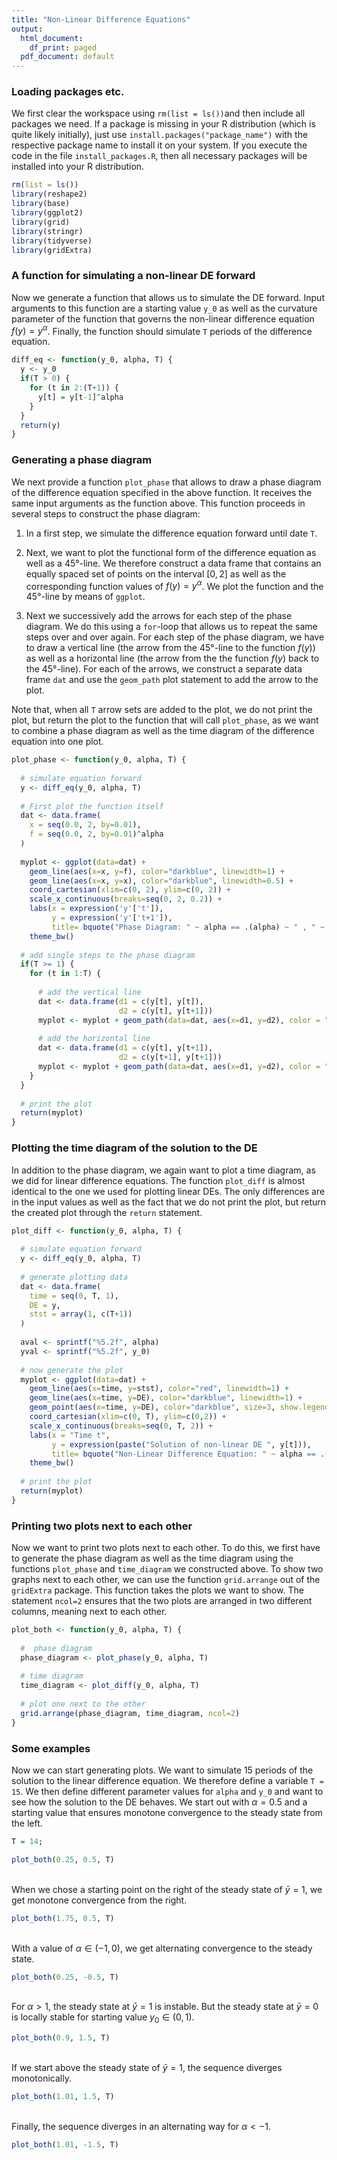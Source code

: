 ```yaml
---
title: "Non-Linear Difference Equations"
output:
  html_document:
    df_print: paged
  pdf_document: default
---
```


### Loading packages etc.
We first clear the workspace using `rm(list = ls())`and then include all packages we need. If a package is missing in your R distribution (which is quite likely initially), just use `install.packages("package_name")` with the respective package name to install it on your system. If you execute the code in the file `install_packages.R`, then all necessary packages will be installed into your R distribution.

```r
rm(list = ls())
library(reshape2)
library(base)
library(ggplot2)
library(grid)
library(stringr)
library(tidyverse)
library(gridExtra) 
```


### A function for simulating a non-linear DE forward

Now we generate a function that allows us to simulate the DE forward. Input arguments to this function are a starting value `y_0` as well as the curvature parameter of the function that governs the non-linear difference equation $f(y) = y^\alpha$. Finally, the function should simulate `T ` periods of the difference equation.

```r
diff_eq <- function(y_0, alpha, T) {
  y <- y_0
  if(T > 0) {
    for (t in 2:(T+1)) {
      y[t] = y[t-1]^alpha
    }
  }
  return(y)
}
```


### Generating a phase diagram

We next provide a function `plot_phase` that allows to draw a phase diagram of the difference equation specified in the above function. It receives the same input arguments as the function above. This function proceeds in several steps to construct the phase diagram:

1. In a first step, we simulate the difference equation forward until date `T`.

2. Next, we want to plot the functional form of the difference equation as well as a $45°$-line. We therefore construct a data frame that contains an equally spaced set of points on the interval $[0, 2]$ as well as the corresponding function values of $f(y) = y^\alpha$. We plot the function and the $45°$-line by means of `ggplot`.

3. Next we successively add the arrows for each step of the phase diagram. We do this using a `for`-loop that allows us to repeat the same steps over and over again. For each step of the phase diagram, we have to draw a vertical line (the arrow from the $45°$-line to the function $f(y)$) as well as a horizontal line (the arrow from the the function $f(y)$ back to the $45°$-line). For each of the arrows, we construct a separate data frame `dat` and use the `geom_path` plot statement to add the arrow to the plot.

Note that, when all `T` arrow sets are added to the plot, we do not print the plot, but return the plot to the function that will call `plot_phase`, as we want to combine a phase diagram as well as the time diagram of the difference equation into one plot.

```r
plot_phase <- function(y_0, alpha, T) {
  
  # simulate equation forward
  y <- diff_eq(y_0, alpha, T)
  
  # First plot the function itself
  dat <- data.frame(
    x = seq(0.0, 2, by=0.01),
    f = seq(0.0, 2, by=0.01)^alpha
  )
  
  myplot <- ggplot(data=dat) + 
    geom_line(aes(x=x, y=f), color="darkblue", linewidth=1) +
    geom_line(aes(x=x, y=x), color="darkblue", linewidth=0.5) +
    coord_cartesian(xlim=c(0, 2), ylim=c(0, 2)) + 
    scale_x_continuous(breaks=seq(0, 2, 0.2)) +
    labs(x = expression('y'['t']),
         y = expression('y'['t+1']),
         title= bquote("Phase Diagram: " ~ alpha == .(alpha) ~ " , " ~ y[0] == .(y_0))) +
    theme_bw()
  
  # add single steps to the phase diagram
  if(T >= 1) {
    for (t in 1:T) {
      
      # add the vertical line
      dat <- data.frame(d1 = c(y[t], y[t]),
                        d2 = c(y[t], y[t+1]))
      myplot <- myplot + geom_path(data=dat, aes(x=d1, y=d2), color = "red", linewidth=0.5, arrow = arrow(length = unit(0.02, "npc")))
      
      # add the horizontal line
      dat <- data.frame(d1 = c(y[t], y[t+1]),
                        d2 = c(y[t+1], y[t+1]))
      myplot <- myplot + geom_path(data=dat, aes(x=d1, y=d2), color = "red", linewidth=0.5, arrow = arrow(length = unit(0.02, "npc")))
    }
  }
  
  # print the plot
  return(myplot)
}
```

### Plotting the time diagram of the solution to the DE

In addition to the phase diagram, we again want to plot a time diagram, as we did for linear difference equations. The function `plot_diff` is almost identical to the one we used for plotting linear DEs. The only differences are in the input values as well as the fact that we do not print the plot, but return the created plot through the `return` statement.

```r
plot_diff <- function(y_0, alpha, T) {
  
  # simulate equation forward
  y <- diff_eq(y_0, alpha, T)
  
  # generate plotting data
  dat <- data.frame(
    time = seq(0, T, 1),
    DE = y,
    stst = array(1, c(T+1))
  )
  
  aval <- sprintf("%5.2f", alpha)
  yval <- sprintf("%5.2f", y_0)
  
  # now generate the plot
  myplot <- ggplot(data=dat) + 
    geom_line(aes(x=time, y=stst), color="red", linewidth=1) +
    geom_line(aes(x=time, y=DE), color="darkblue", linewidth=1) +
    geom_point(aes(x=time, y=DE), color="darkblue", size=3, show.legend = FALSE) +
    coord_cartesian(xlim=c(0, T), ylim=c(0,2)) + 
    scale_x_continuous(breaks=seq(0, T, 2)) +
    labs(x = "Time t",
         y = expression(paste("Solution of non-linear DE ", y[t])),
         title= bquote("Non-Linear Difference Equation: " ~ alpha == .(alpha) ~ " , " ~ y[0] == .(y_0))) +
    theme_bw()
  
  # print the plot
  return(myplot)
}
```


### Printing two plots next to each other

Now we want to print two plots next to each other. To do this, we first have to generate the phase diagram as well as the time diagram using the functions `plot_phase` and `time_diagram` we constructed above. To show two graphs next to each other, we can use the function `grid.arrange` out of the `gridExtra` package. This function takes the plots we want to show. The statement `ncol=2` ensures that the two plots are arranged in two different columns, meaning next to each other.


```r
plot_both <- function(y_0, alpha, T) {
  
  #  phase diagram
  phase_diagram <- plot_phase(y_0, alpha, T)
  
  # time diagram
  time_diagram <- plot_diff(y_0, alpha, T)
  
  # plot one next to the other
  grid.arrange(phase_diagram, time_diagram, ncol=2)
}
```

### Some examples

Now we can start generating plots. We want to simulate 15 periods of the solution to the linear difference equation. We therefore define a variable `T = 15`. We then define different parameter values for `alpha` and `y_0` and want to see how the solution to the DE behaves. We start out with $\alpha = 0.5$ and a starting value that ensures monotone convergence to the steady state from the left.

```r
T = 14;

plot_both(0.25, 0.5, T)
```

<br />
When we chose a starting point on the right of the steady state of $\bar y = 1$, we get monotone convergence from the right.

```r
plot_both(1.75, 0.5, T)
```


<br />
With a value of $\alpha \in (-1,0)$, we get alternating convergence to the steady state.

```r
plot_both(0.25, -0.5, T)
```

<br />
For $\alpha > 1$, the steady state at $\bar y = 1$ is instable. But the steady state at $\bar y = 0$ is locally stable for starting value $y_0 \in (0, 1)$.

```r
plot_both(0.9, 1.5, T)
```
<br />
If we start above the steady state of $\bar y = 1$, the sequence diverges monotonically.

```r
plot_both(1.01, 1.5, T)
```
<br />
Finally, the sequence diverges in an alternating way for $\alpha < -1$.

```r
plot_both(1.01, -1.5, T)
```